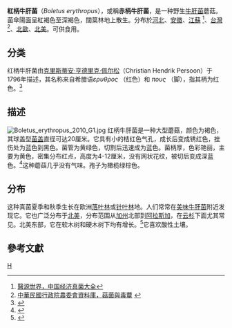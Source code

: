 {{Speciesbox 
| taxon = Boletus erythropus
| authority =  [[克里斯蒂安·亨德里克·佩尔松|佩尔松]]
| image = Boletus erythropus 2010 G3.jpg
}}
{{mycomorphbox 
| name = Boletus erythropus
| whichGills = adnate 
| capShape = convex 
| hymeniumType=pores
| stipeCharacter=bare
| ecologicalType=mycorrhizal
| sporePrintColor=olive-brown
| howEdible=choice
| howEdible2=caution}}
'''紅柄牛肝菌'''（''Boletus erythropus''），或稱'''赤柄牛肝菌'''，是一种野生[[牛肝菌|牛肝菌]]蘑菇。菌傘陽面呈紅褐色至深褐色，闊葉林地上散生。分布於[[河北|河北]]、[[安徽|安徽]]、[[江蘇|江蘇]]
<ref>[http://db.39kf.com/jjzj/Show_633.shtml 醫源世界，中国经济真菌大全]{{Dead link|date=2018年6月 |bot=InternetArchiveBot |fix-attempted=no }}</ref>、[[台灣|台灣]]<ref>[http://nature.tesri.gov.tw/tesriusr/internet/mushshow.cfm?IDNo=43 中華民國行政院農委會資料庫，菇菌與毒蕈] {{webarchive|url=https://web.archive.org/web/20070513231403/http://nature.tesri.gov.tw/tesriusr/internet/mushshow.cfm?IDNo=43 |date=2007-05-13 }}</ref>、[[北歐|北歐]]、[[北美|北美]]。可供食用。

==分类==
红柄牛肝菌由[[克里斯蒂安·亨德里克·佩尔松|克里斯蒂安·亨德里克·佩尔松]]（Christian Hendrik Persoon）于1796年描述，其名称来自希腊语''ερυθρος'' （红色）和 ''πους'' （脚），指其柄为红色。<ref name=Liddell1980>{{cite book | author = Henry George Liddell, Robert Scott | year = 1980 | title = [[A_Greek-English_Lexicon|A Greek-English Lexicon]] (Abridged Edition) | publisher = Oxford University Pre]] | location = United Kingdom | isbn =0-19-910207-4}}</ref>

==描述==
[[Image:Boletus_erythropus_2010_G1.jpg|left]]
红柄牛肝菌是一种大型蘑菇，颜色为褐色，其球盖型[[菌盖|菌盖]]直径可达20厘米。它具有小的桔红色气孔，成长后变成锈红色，挫伤处为蓝色到黑色。菌管为黄绿色，切割后迅速成为蓝色。菌柄厚，色彩艳丽，主要为黄色，密集分布红点，高度为4-12厘米，没有网状花纹，被切后变成深蓝色。<ref name=Phillips06>{{cite book | author = Phillips R | year = 1985 | title = Mushrooms and other fungi of Great Britain and Europe| publisher = pan Books | isbn = 0-330-26441-9}}</ref>这种蘑菇几乎没有气味。孢子为橄榄绿棕色。

==分布==
这种真菌夏季和秋季生长在欧洲[[落叶林|落叶林]]或[[针叶林|针叶林]]地。人们常常在[[美味牛肝菌|美味牛肝菌]]附近发现它。它也广泛分布于[[北美|北美]]，分布范围从[[加州|加州]]北部到[[阿拉斯加|阿拉斯加]]，在[[云杉|云杉]]下面尤其常见。北美东部，它在软木树和硬木树下均有增长。<ref name=Arora2nd>{{cite book |author=David Arora |year=1986 |title=Mushrooms Demystified |url=https://archive.org/details/mushroomsdemysti00aror_0 |publisher=Ten Speed Press |isbn=0-89815-169-4}}</ref>它喜欢酸性土壤。

== 參考文獻 ==
{{reflist}}
{{Taxonbar|from=Q26203718}}

[[Category:牛肝菌屬|H]]